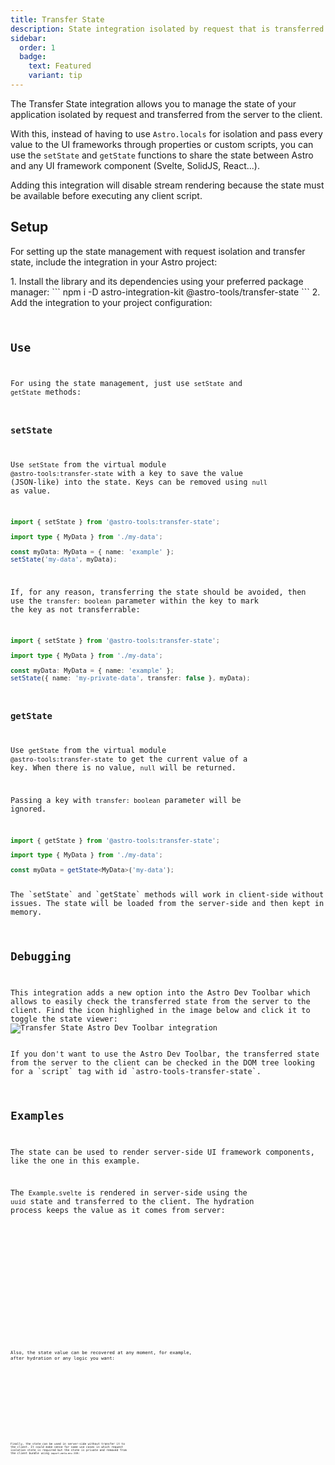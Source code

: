 ```yaml
---
title: Transfer State
description: State integration isolated by request that is transferred from server to client
sidebar:
  order: 1
  badge:
    text: Featured
    variant: tip
---
```





The Transfer State integration allows you to manage the state of your application isolated by request and transferred from the server to the client.

With this, instead of having to use `Astro.locals` for isolation and pass every value to the UI frameworks through properties or custom scripts, you can use the `setState` and `getState` functions to share the state between Astro and any UI framework component (Svelte, SolidJS, React...).

<Aside type="caution">Adding this integration will disable stream rendering because the state must be available before executing any client script.</Aside>

## Setup

For setting up the state management with request isolation and transfer state, include the integration in your Astro project:

<Steps>
1.  Install the library and its dependencies using your preferred package manager:
    ```
    npm i -D astro-integration-kit @astro-tools/transfer-state
    ```
2.  Add the integration to your project configuration:
    <Code title="astro.config.mjs" code={setupExampleRaw} lang="typescript" />
</Steps>

## Use

For using the state management, just use `setState` and `getState` methods:

### setState
Use `setState` from the virtual module `@astro-tools:transfer-state` with a key to save the value (JSON-like) into the state. Keys can be removed using `null` as value.

```typescript
import { setState } from '@astro-tools:transfer-state';

import type { MyData } from './my-data';

const myData: MyData = { name: 'example' };
setState('my-data', myData);
```

If, for any reason, transferring the state should be avoided, then use the `transfer: boolean` parameter within the key to mark the key as not transferrable:
```typescript
import { setState } from '@astro-tools:transfer-state';

import type { MyData } from './my-data';

const myData: MyData = { name: 'example' };
setState({ name: 'my-private-data', transfer: false }, myData);
```

### getState
Use `getState` from the virtual module `@astro-tools:transfer-state` to get the current value of a key. When there is no value, `null` will be returned.

Passing a key with `transfer: boolean` parameter will be ignored.

```typescript
import { getState } from '@astro-tools:transfer-state';

import type { MyData } from './my-data';

const myData = getState<MyData>('my-data');
```

<Aside type="note">The `setState` and `getState` methods will work in client-side without issues. The state will be loaded from the server-side and then kept in memory.</Aside>

## Debugging

This integration adds a new option into the Astro Dev Toolbar which allows to easily check the transferred state from the server to the client. Find the icon highlighed in the image below and click it to toggle the state viewer:
![Transfer State Astro Dev Toolbar integration](./_examples/transfer-state/transfer-state-toolbar.png)

<Aside type="tip">If you don't want to use the Astro Dev Toolbar, the transferred state from the server to the client can be checked in the DOM tree looking for a `script` tag with id `astro-tools-transfer-state`.</Aside>

## Examples

The state can be used to render server-side UI framework components, like the one in this example.

The `Example.svelte` is rendered in server-side using the `uuid` state and transferred to the client. The hydration process keeps the value as it comes from server:

<Example>
  <Tabs>
    <TabItem label="Example.astro">
      <Code code={transferStateExampleRaw} lang="astro" />
    </TabItem>
    <TabItem label="Example.svelte">
      <Code code={transferStateExampleChildRaw} lang="astro" />
    </TabItem>
    <TabItem label="Output.svelte">
      <Code code={outputCodeExample} lang="svelte" />
    </TabItem>
  </Tabs>
  <ExamplePreview hydration="example">
    <TransferStateExample id="example" />
  </ExamplePreview>
</Example>

Also, the state value can be recovered at any moment, for example, after hydration or any logic you want:

<Example>
  <Tabs>
    <TabItem label="Example.astro">
      <Code code={transferStateAfterHydrationExampleRaw} lang="astro" />
    </TabItem>
    <TabItem label="Example.svelte">
      <Code code={transferStateAfterHydrationExampleChildRaw} lang="astro" />
    </TabItem>
    <TabItem label="Output.svelte">
      <Code code={outputCodeExample} lang="svelte" />
    </TabItem>
  </Tabs>
  <ExamplePreview hydration="example-after-hydration">
    <TransferStateAfterHydrationExample id="example-after-hydration" />
  </ExamplePreview>
</Example>

Finally, the state can be used in server-side without transfer it to the client. It could make sense for some use cases in which request isolation state is required but the state is private and removed from the client bundle using `import.meta.env.SSR`:

<Example>
  <Tabs>
    <TabItem label="Example.astro">
      <Code code={transferStateWithoutTransferExampleRaw} lang="astro" />
    </TabItem>
    <TabItem label="Example.svelte">
      <Code code={transferStateWithoutTransferExampleChildRaw} lang="astro" />
    </TabItem>
    <TabItem label="Output.svelte">
      <Code code={outputCodeExample} lang="svelte" />
    </TabItem>
  </Tabs>
  <ExamplePreview hydration="example-without-transfer">
    <TransferStateWithoutTransferExample id="example-without-transfer" />
  </ExamplePreview>
</Example>


